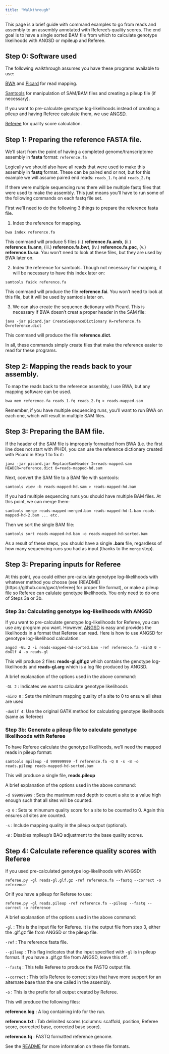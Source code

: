 ```yaml
---
title: "Walkthrough"
---
```


This page is a brief guide with command examples to go from reads and assembly to an assembly annotated with Referee's quality scores. The end goal is to have a single sorted BAM file from which to calculate genotype likelihoods with ANGSD or mpileup and Referee.

## Step 0: Software used

The following walkthrough assumes you have these programs available to use:

[BWA](https://github.com/lh3/bwa) and [Picard](https://broadinstitute.github.io/picard/) for read mapping.

[Samtools](https://github.com/samtools/samtools) for manipulation of SAM/BAM files and creating a pileup file (if necessary).

If you want to pre-calculate genotype log-likelihoods instead of creating a pileup and having Referee calculate them, we use [ANGSD](https://github.com/ANGSD/angsd).

[Referee](https://github.com/gwct/referee) for quality score calculation.

## Step 1: Preparing the reference FASTA file.

We'll start from the point of having a completed genome/transcriptome assembly in **fasta** format: `reference.fa`

Logically we should also have all reads that were used to make this assembly in **fastq** format. These can be paired end or not, but for this example we will assume paired end reads: `reads_1.fq` and `reads_2.fq`

If there were multiple sequencing runs there will be multiple fastq files that were used to make the assembly. This just means you'll have to run some of the following commands on each fastq file set.

First we'll need to do the following 3 things to prepare the reference fasta file.

1. Index the reference for mapping. 

```
bwa index reference.fa
```

This command will produce 5 files (i.) **reference.fa.amb**, (ii.) **reference.fa.ann**, (iii.) **reference.fa.bwt**, (iv.) **reference.fa.pac**, (v.) **reference.fa.sa**. You won't need to look at these files, but they are used by BWA later on.


2. Index the reference for samtools. Though not necessary for mapping, it will be necessary to have this index later on:

```
samtools faidx reference.fa
```

This command will produce the file **reference.fai**. You won't need to look at this file, but it will be used by samtools later on.

3. We can also create the sequence dictionary with Picard. This is necessary if BWA doesn't creat a proper header in the SAM file:

```
java -jar picard.jar CreateSequenceDictionary R=reference.fa O=reference.dict
```

This command will produce the file **reference.dict**.

In all, these commands simply create files that make the reference easier to read for these programs.

## Step 2: Mapping the reads back to your assembly.

To map the reads back to the reference assembly, I use BWA, but any mapping software can be used.

```
bwa mem reference.fa reads_1.fq reads_2.fq > reads-mapped.sam
```

Remember, if you have multiple sequencing runs, you'll want to run BWA on each one, which will result in multiple SAM files.

## Step 3: Preparing the BAM file.

If the header of the SAM file is improperly formatted from BWA (i.e. the first line does not start with @HD), you can use the reference dictionary created with Picard in Step 1 to fix it:

```
java -jar picard.jar ReplaceSamHeader I=reads-mapped.sam HEADER=reference.dict O=reads-mapped-hd.sam
```

Next, convert the SAM file to a BAM file with samtools:

```
samtools view -b reads-mapped-hd.sam > reads-mapped-hd.bam
```

If you had multiple sequencing runs you should have multiple BAM files. At this point, we can merge them:

```
samtools merge reads-mapped-merged.bam reads-mapped-hd-1.bam reads-mapped-hd-2.bam ... etc.
```

Then we sort the single BAM file:

```
samtools sort reads-mapped-hd.bam -o reads-mapped-hd-sorted.bam
```

As a result of these steps, you should have a single **.bam** file, regardless of how many sequencing runs you had as input (thanks to the `merge` step).

## Step 3: Preparing inputs for Referee

At this point, you could either pre-calculate genotype log-likelihoods with whatever method you choose (see (README)[https://github.com/gwct/referee] for proper file format), or make a pileup file so Referee can calulate genotype likelihoods. You only need to do one of Steps 3a or 3b.

### Step 3a: Calculating genotype log-likelihoods with ANGSD

If you want to pre-calculate genotype log-likelihoods for Referee, you can use any program you want. However, [ANGSD](https://github.com/ANGSD/angsd) is easy and provides the likelihoods in a format that Referee can read. Here is how to use ANGSD for genotype log-likelihood calculation:

```
angsd -GL 2 -i reads-mapped-hd-sorted.bam -ref reference.fa -minQ 0 -doGlf 4 -o reads-gl
```

This will produce 2 files: **reads-gl.glf.gz** which contains the genotype log-likelihoods and **reads-gl.arg** which is a log file produced by ANGSD.

A brief explanation of the options used in the above command:

`-GL 2`   : Indicates we want to calculate genotype likelihoods

`-minQ 0` : Sets the minimum mapping quality of a site to 0 to ensure all sites are used

`-doGlf 4`: Use the original GATK method for calculating genotype likelihoods (same as Referee)

### Step 3b: Generate a pileup file to calculate genotype likelihoods with Referee

To have Referee calculate the genotype likelihoods, we'll need the mapped reads in pileup format:

```
samtools mpileup -d 999999999 -f reference.fa -Q 0 -s -B -o reads.pileup reads-mapped-hd-sorted.bam
```

This will produce a single file, **reads.pileup**

A brief explanation of the options used in the above command:

`-d 999999999` : Sets the maximum read depth to count a site to a value high enough such that all sites will be counted.

`-Q 0` : Sets te minumum quality score for a site to be counted to 0. Again this ensures all sites are counted.

`-s` : Include mapping quality in the pileup output (optional).

`-B` : Disables mpileup's BAQ adjustment to the base quality scores.

## Step 4: Calculate reference quality scores with Referee

If you used pre-calculated genotype log-likelihoods with ANGSD:

```
referee.py -gl reads-gl.glf.gz -ref reference.fa --fastq --correct -o reference
```

Or if you have a pileup for Referee to use:

```
referee.py -gl reads.pileup -ref reference.fa --pileup --fastq --correct -o reference
```

A brief explanation of the options used in the above command:

`-gl` : This is the input file for Referee. It is the output file from step 3, either the .glf.gz file from ANGSD or the pileup file. 

`-ref` : The reference fasta file.

`--pileup` : This flag indicates that the input specified with `-gl` is in pileup format. If you have a .glf.gz file from ANGSD, leave this off.

`--fastq` : This tells Referee to produce the FASTQ output file.

`--correct` : This tells Referee to correct sites that have more support for an alternate base than the one called in the assembly.

`-o` : This is the prefix for all output created by Referee.

This will produce the following files:

**reference.log** : A log containing info for the run.

**reference.txt** : Tab delimited scores (columns: scaffold, position, Referee score, corrected base, corrected base score).

**reference.fq** : FASTQ formatted reference genome.

See the [README](https://github.com/gwct/referee) for more information on these file formats.

